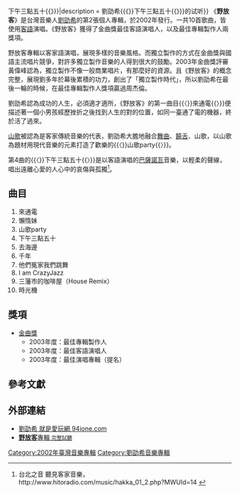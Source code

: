 {{Infobox Album  <!-- See Wikipedia:WikiProject_Albums -->
| Name		= 野放客
| Type		= [[專輯|專輯]] 
| Artist	        = [[劉劭希|劉劭希]] 
| Cover		= 
| Released	= 2002年
| Recorded	= 
| Genre		= [[客語流行音樂|客語流行音樂]]、[[放克|放克]]
| Length	= 
| Label		= 傳響樂坊
| Producer	= 劉劭希
| Reviews	= 
| Last album	= [[嘻哈客|嘻哈客]]<br>（2001年）
| This album	= 野放客<br>（2002年）
| Next album	= [[八方來客|八方來客]]<br>（2003年）
}}
{{Listen|filename= 下午三點五十.ogg|pos= right|title= {{《}}下午三點五十{{》}}|description  = 劉劭希{{《}}下午三點五十{{》}}的试听}}
《'''野放客'''》是台灣音樂人[[劉劭希|劉劭希]]的第2張個人專輯，於2002年發行。一共10首歌曲，皆使用[[客語|客語]]演唱。《野放客》獲得了金曲獎最佳客語演唱人，以及最佳專輯製作人兩獎項。

野放客專輯以客家語演唱，展現多樣的音樂風格。而獨立製作的方式在金曲獎與國語主流唱片競爭，對許多獨立製作音樂的人得到很大的鼓勵。2003年金曲獎評審黃偉峰認為，獨立製作不像一般商業唱片，有那麼好的資源。且《野放客》的概念完整，展現劉多年於幕後累積的功力，創出了「獨立製作時代」，所以劉劭希在最後一輪的時候，在最佳專輯製作人獎項贏過周杰倫。

劉劭希認為成功的人生，必須適才適所，《野放客》的第一曲目{{〈}}來通電{{〉}}便描述著一個小男孩經歷挫折之後找到人生的對的位置，如同一臺通了電的機器，終於活了過來。

[[山歌|山歌]]被認為是客家傳統音樂的代表，劉劭希大膽地融合[[舞曲|舞曲]]、[[饒舌|饒舌]]、山歌，以山歌為題材用現代音樂的元素打造了歡樂的{{〈}}山歌party{{〉}}。

第4曲的{{〈}}下午三點五十{{〉}}是以客語演唱的[[巴薩諾瓦|巴薩諾瓦]]音樂，以輕柔的聲線，唱出遠離心愛的人心中的哀傷與孤獨<ref>台北之音 聽見客家音樂，http://www.hitoradio.com/music/hakka_01_2.php?MWUId=14 {{Wayback|url=http://www.hitoradio.com/music/hakka_01_2.php?MWUId=14 |date=20190630233703 }}</ref>。

==曲目==
#  來通電
#  懶惰妹
#  山歌party
#  下午三點五十
#  去海邊
#  千年
#  他們冤家我們跳舞
#  I am CrazyJazz
#  三藩市的咖啡屋（House Remix）
#  時光機

==獎項==
*[[金曲獎|金曲獎]]
**2003年度：最佳專輯製作人
**2003年度：最佳客語演唱人
**2003年度：最佳演唱專輯（提名）

==參考文獻==
{{reflist}}

==外部連結==
*[https://web.archive.org/web/20090121203004/http://www.94ione.com/ 劉劭希 就是愛玩網 94ione.com]
*[https://web.archive.org/web/20090213030852/http://www.94ione.com/yafunk.html '''野放客'''專輯 <small>完整試聽</small>]

[[Category:2002年臺灣音樂專輯|Category:2002年臺灣音樂專輯]]
[[Category:劉劭希音樂專輯|Category:劉劭希音樂專輯]]